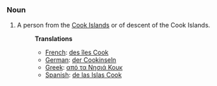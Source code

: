 ===Noun===
#A person from the [[Cook Islands]] or of descent of the Cook Islands.
#:'''Translations'''
#:*[[French]]: [[des îles Cook]]
#:*[[German]]: [[der Cookinseln]]
#:*[[Greek]]: [[από τα Νησιά Κουκ]]
#:*[[Spanish]]: [[de las Islas Cook]]